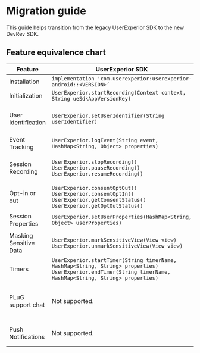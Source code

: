 # Migration guide

This guide helps transition from the legacy UserExperior SDK to the new DevRev SDK.

## Feature equivalence chart

| Feature | UserExperior SDK | DevRev SDK (Kotlin) | DevRev SDK (Java) |
|-|-|-|-|
| Installation | `implementation 'com.userexperior:userexperior-android::<VERSION>’` | `implementation("ai.devrev.sdk:devrev-sdk:<VERSION>") ` | `implementation("ai.devrev.sdk:devrev-sdk:<VERSION>") ` |
| Initialization | `UserExperior.startRecording(Context context, String ueSdkAppVersionKey)` | `DevRev.configure(context: Context, appId: String, prefersDialogMode: Boolean)` | `DevRev.INSTANCE.configure(Context context, String appId, Boolean prefersDialogMode)` |
| User Identification | `UserExperior.setUserIdentifier(String userIdentifier)` | `DevRev.identifyAnonymousUser(userId: String)`<br/>`DevRev.identifyUnverifiedUser(identity: Identity)`<br />`DevRev.updateUser(identity: Identity)`<br /> `DevRev.logout(deviceID: String)` | `DevRev.INSTANCE.identifyAnonymousUser(String userId)`<br/>`DevRev.INSTANCE.identifyUnverifiedUser(Identity identity)`<br />`DevRev.INSTANCE.updateUser(Identity identity)`<br /> `DevRev.INSTANCE.logout(String deviceID)` |
| Event Tracking | `UserExperior.logEvent(String event, HashMap<String, Object> properties)` | `DevRev.trackEvent(name: String, properties: HashMap<String, String>)` | `DevRevAnalyticsExtKt.trackEvent(DevRev.INSTANCE, String name, HashMap<String, String> properties)` |
| Session Recording | `UserExperior.stopRecording()`<br />`UserExperior.pauseRecording()`<br />`UserExperior.resumeRecording()` | `DevRev.startRecording()`<br />`DevRev.stopRecording()`<br />`DevRev.pauseRecording()`<br />`DevRev.resumeRecording()`<br />`DevRev.processAllOnDemandSessions()`                                         | `DevRevObservabilityExtKt.startRecording(DevRev.INSTANCE, context)`<br />`DevRevObservabilityExtKt.stopRecording(DevRev.INSTANCE)`<br />`DevRevObservabilityExtKt.pauseRecording(DevRev.INSTANCE)`<br />`DevRevObservabilityExtKt.resumeRecording(DevRev.INSTANCE)`<br />`DevRevObservabilityExtKt.processAllOnDemandSessions(DevRev.INSTANCE)` |
| Opt-in or out | `UserExperior.consentOptOut()`<br />`UserExperior.consentOptIn()`<br/>`UserExperior.getConsentStatus()`<br />`UserExperior.getOptOutStatus()` | `DevRev.stopAllMonitoring()`<br />`DevRev.resumeAllMonitoring()` | `DevRevObservabilityExtKt.stopAllMonitoring(DevRev.INSTANCE)`<br />`DevRevObservabilityExtKt.resumeAllMonitoring(DevRev.INSTANCE)` |
| Session Properties | `UserExperior.setUserProperties(HashMap<String, Object> userProperties)` | `DevRev.addSessionProperties(properties: HashMap<String, String>)`<br />`DevRev.clearSessionProperties()` | `DevRevObservabilityExtKt(DevRev.INSTANCE, HashMap<String, String> properties)`<br />`DevRevObservabilityExtKt.clearSessionProperties(DevRev.INSTANCE)` |
| Masking Sensitive Data | `UserExperior.markSensitiveView(View view)`<br />`UserExperior.unmarkSensitiveView(View view)` | `DevRev.markSensitiveViews(sensitiveViews: List<View>)`<br />`DevRev.unmarkSensitiveViews(sensitiveViews: List<View>)` | `DevRevObservabilityExtKt.markSensitiveViews(DevRev.INSTANCE, List<View> sensitiveViews)`<br />`DevRevObservabilityExtKt.unmarkSensitiveViews(DevRev.INSTANCE, List<View> sensitiveViews)` |
| Timers | `UserExperior.startTimer(String timerName, HashMap<String, String> properties)`<br/>`UserExperior.endTimer(String timerName, HashMap<String, String> properties)` | `DevRev.startTimer(name: String, properties: HashMap<String, String>)`<br /> `DevRev.endTimer(name: String, properties: HashMap<String, String>)` | `DevRevObservabilityExtKt.startTimer(DevRev.INSTANCE, String name, HashMap<String, String> properties)`<br/>`DevRevObservabilityExtKt.endTimer(DevRev.INSTANCE, String name, HashMap<String, String> properties)` |
| PLuG support chat | Not supported. | `DevRev.showSupport(context: Context)`<br />`DevRev.createSupportConversation()`<br />`DevRev.setShouldDismissModalsOnOpenLink(value: Boolean)`<br />`DevRev.setInAppLinkHandler(handler: (String) -> Unit)` | `DevRevExtKt.showSupport(DevRev.INSTANCE, context)`<br />`DevRev.INSTANCE.createSupportConversation(Context context)`<br />`DevRev.INSTANCE.setShouldDismissModalsOnOpenLink(Boolean value)`<br /> `DevRev.INSTANCE.setInAppLinkHandler(Function1<? super String, Unit> handler)` |
| Push Notifications | Not supported. | `DevRev.registerDeviceToken(context: Context, deviceToken: String, deviceId: String,)`<br/> `DevRev.processPushNotification(context: Context, userInfo: String)` | `DevRev.INSTANCE.registerDeviceToken(Context context, String deviceToken, String deviceId)`<br/>`DevRev.INSTANCE.processPushNotification(Context context, String userInfo)` |
